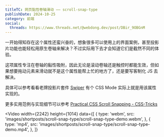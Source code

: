 ```yaml
---
titleTC: 网页黏性卷轴滑动 —— scroll-snap-type
publishDate: 2024-10-25
category: 前端
social:
  threads: https://www.threads.net/@webdong.dev/post/DBir_9OBGnM
---
```



一开始得知存在这个属性还蛮兴奋的，想象很多可以使用上的界面案例，甚至投影片功能也能轻松用原生卷轴来解决？不过实际用下去才会知道它们是截然不同的体验。

这项属性专注在卷轴的黏性吸附，因此无论是滚动卷轴还是触控时都能生效，但如果想要拖动元素来滑动就不是这个属性能帮上忙的地方了，还是要写客制化 JS 去解决。

具体可以参考看看老牌投影片套件 [Swiper](https://swiperjs.com/demos#css-mode) 有个 CSS Mode 实际上就是用该属性实现的。

更多实用范例与实现细节可以参考 [Practical CSS Scroll Snapping - CSS-Tricks](https://css-tricks.com/practical-css-scroll-snapping/)

<Video
  width={2242}
  height={1014}
  data={[
    {
      type: 'webm',
      src: 'images/shortposts/scroll-snap-type/scroll-snap-type-demo.webm',
    },
    {
      type: 'mp4',
      src: 'images/shortposts/scroll-snap-type/scroll-snap-type-demo.mp4',
    },
  ]}
></Video>
